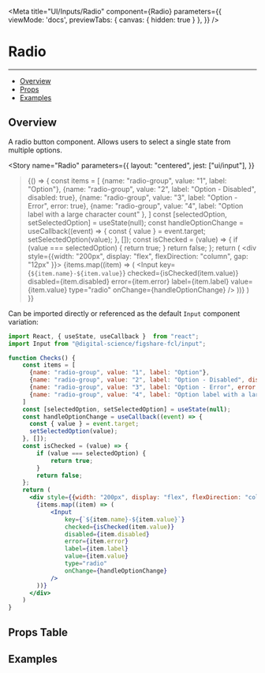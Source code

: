 
<Meta
  title="UI/Inputs/Radio"
  component={Radio}
  parameters={{
    viewMode: 'docs',
    previewTabs: {
      canvas: { hidden: true }
     },
  }}
/>

# Radio
---
- [Overview](#overview)
- [Props](#props-table)
- [Examples](#examples)

## Overview

A radio button component. Allows users to select a single state from multiple options.

<Story
  name="Radio"
  parameters={{
    layout: "centered",
    jest: ["ui/input"],
  }}
>{() => {
    const items = [
      {name: "radio-group", value: "1", label: "Option"},
      {name: "radio-group", value: "2", label: "Option - Disabled", disabled: true},
      {name: "radio-group", value: "3", label: "Option - Error", error: true},
      {name: "radio-group", value: "4", label: "Option label with a large character count" },
    ]
    const [selectedOption, setSelectedOption] = useState(null);
    const handleOptionChange = useCallback((event) => {
      const { value } = event.target;
      setSelectedOption(value);
    }, []);
    const isChecked = (value) => {
        if (value === selectedOption) {
            return true;
        }
        return false;
    };
    return (
      <div style={{width: "200px", display: "flex", flexDirection: "column", gap: "12px" }}>
        {items.map((item) => (
            <Input
                key={`${item.name}-${item.value}`}
                checked={isChecked(item.value)}
                disabled={item.disabled}
                error={item.error}
                label={item.label}
                value={item.value}
                type="radio"
                onChange={handleOptionChange}
            />
        ))}
      </div>
    )
  }}
</Story>

Can be imported directly or referenced as the default `Input` component variation:

```jsx
import React, { useState, useCallback }  from "react";
import Input from "@digital-science/figshare-fcl/input";

function Checks() {
    const items = [
      {name: "radio-group", value: "1", label: "Option"},
      {name: "radio-group", value: "2", label: "Option - Disabled", disabled: true},
      {name: "radio-group", value: "3", label: "Option - Error", error: true},
      {name: "radio-group", value: "4", label: "Option label with a large character count" },
    ]
    const [selectedOption, setSelectedOption] = useState(null);
    const handleOptionChange = useCallback((event) => {
      const { value } = event.target;
      setSelectedOption(value);
    }, []);
    const isChecked = (value) => {
        if (value === selectedOption) {
            return true;
        }
        return false;
    };
    return (
      <div style={{width: "200px", display: "flex", flexDirection: "column", gap: "12px" }}>
        {items.map((item) => (
            <Input
                key={`${item.name}-${item.value}`}
                checked={isChecked(item.value)}
                disabled={item.disabled}
                error={item.error}
                label={item.label}
                value={item.value}
                type="radio"
                onChange={handleOptionChange}
            />
        ))}
      </div>
    )
}
```

## Props Table
<ArgsTable of={Radio} />

## Examples
<Canvas>
  <div style={{width: "300px", display: "flex", flexDirection: "column", gap: "12px" }}>
    <Radio name="examples-radio-set-one-1" checked={false} label={"Option"} value={"1"} />
    <Radio name="examples-radio-set-one-2" checked={true} label={"Option Two"} value={"2"} />
    <Radio name="examples-radio-set-one-3" checked={false} disabled={true} label={"Option Three - Disabled"} value={"3"} />
    <Radio name="examples-radio-set-one-4" checked={true} disabled={true} label={"Option Four  - Checked & Disabled"} value={"4"} />
    <Radio name="examples-radio-set-one-5" checked={false} error={true} label={"Option Five - Error"} value={"5"} />
    <Radio name="examples-radio-set-one-6" checked={true} error={true} label={"Some options have labels that will break to other lines."} value={"6"} />
  </div>
</Canvas>